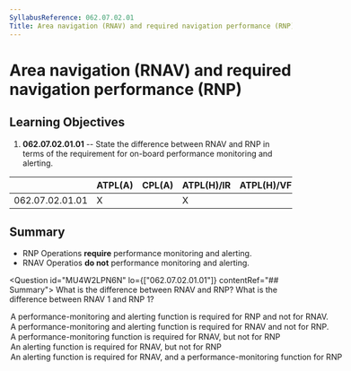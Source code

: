 ```yaml
---
SyllabusReference: 062.07.02.01
Title: Area navigation (RNAV) and required navigation performance (RNP)
---
```


# Area navigation (RNAV) and required navigation performance (RNP)

## Learning Objectives

1.  **062.07.02.01.01** -- State the difference between RNAV and RNP in terms of
    the requirement for on-board performance monitoring and alerting.

|                 | ATPL(A) | CPL(A) | ATPL(H)/IR | ATPL(H)/VFR | CPL(H) | IR  | CBIR(A) |
| --------------- | ------- | ------ | ---------- | ----------- | ------ | --- | ------- |
| 062.07.02.01.01 | X       |        | X          |             |        | X   | X       |

## Summary

- RNP Operations **require** performance monitoring and alerting.
- RNAV Operatios **do not** performance monitoring and alerting.

<Question id="MU4W2LPN6N" lo={["062.07.02.01.01"]} contentRef="## Summary">
  <Text variant="oneCorrect">What is the difference between RNAV and RNP?</Text>
<Text variant="oneCorrect">
  What is the difference between RNAV 1 and RNP 1?
</Text>
<Option subject={[[]]}>
  A performance-monitoring and alerting function is required for RNP and not for
  RNAV.
</Option>
<Option>
  A performance-monitoring and alerting function is required for RNAV and not
  for RNP.
</Option>
<Option>
  A performance-monitoring function is required for RNAV, but not for RNP
</Option>
<Option>An alerting function is required for RNAV, but not for RNP</Option>

  <Option>
    An alerting function is required for RNAV, and a performance-monitoring
    function for RNP
  </Option>
</Question>
